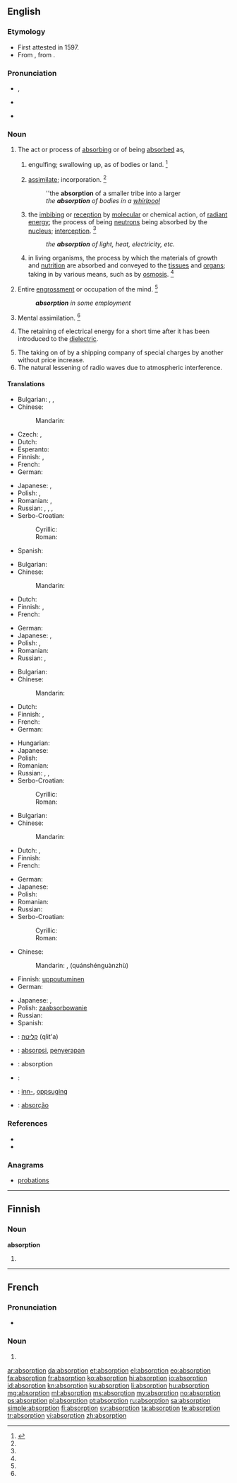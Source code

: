==English==

===Etymology===
* First attested in 1597. 
* From {{etyl|la}} {{term|absorptio|absorptiō|a sucking in|lang=la}}, from {{term|absorbeo|absorbeō|absorb|lang=la}}.

===Pronunciation===
* {{a|UK}} {{IPA|/əbˈzɔːp.ʃn̩/|/əbˈsɔːp.ʃn̩/}}, {{X-SAMPA|/@b"zO:p.S@n/}}
* {{a|US}} {{IPA|/æbˈsɔɹp.ʃn̩/|/æbˈzɔɹp.ʃn̩/|/əbˈzɔɹp.ʃn̩/|/əbˈsɔɹp.ʃn̩/}}
* {{audio|en-us-absorption.ogg|Audio (US)}}

===Noun===
{{en-noun}}

# The act or process of [[absorbing]] or of being [[absorbed]] as,
## {{obsolete}} engulfing; swallowing up, as of bodies or land. {{defdate|Attested from the late 16<sup>th</sup> century until the mid 18<sup>th</sup> century.}}<ref name=SOED>{{reference-book | last =| first = | authorlink =  | coauthors =  | editor =Brown, Lesley  | others =  | title = The Shorter Oxford English Dictionary | origdate =  | origyear = 1933| origmonth =  | url =  | format =  | accessdate =  | accessyear =  | accessmonth =  | edition = 5th | date =  | year =2003| month =  | publisher =Oxford University Press  | location =Oxford, UK | language =  | id =  | doi = | isbn =978-0-19-860575-7 | lccn = | ol = | pages =9| chapter =  | chapterurl =  | quote =}}</ref>
## [[assimilate]]; incorporation. {{defdate|First attested in the mid 18<sup>th</sup> century.}}<ref name=SOED/>
##: ''the '''absorption''' of a smaller tribe into a larger
##: ''the '''absorption''' of bodies in a [[whirlpool]]''
## {{context|chemistry|physics}} the [[imbibing]] or [[reception]] by [[molecular]] or chemical action, of [[radiant]] [[energy]]; the process of being [[neutron]]s being absorbed by the [[nucleus]]; [[interception]]. {{defdate|First attested in the mid 18<sup>th</sup> century.}}<ref name=SOED/>
##: ''the '''absorption''' of light, heat, electricity, etc.''
## {{context|physiology}} in living organisms, the process by which the materials of growth and [[nutrition]] are absorbed and conveyed to the [[tissue]]s and [[organ]]s; taking in by various means, such as by [[osmosis]]. {{defdate|First attested in the mid 18<sup>th</sup> century.}}<ref name=SOED/>
# Entire [[engrossment]] or occupation of the mind. {{defdate|First attested in the mid 19<sup>th</sup> century.}}<ref name=SOED/>
#: '''''absorption''' in some employment''
# Mental assimilation. {{defdate|First attested in the mid 20<sup>th</sup> century.}}<ref name=SOED/>
# {{context|electrical engineering}} The retaining of electrical energy for a short time after it has been introduced to the [[dielectric]].
# The taking on of by a shipping company of special charges by another without price increase.
# The natural lessening of radio waves due to atmospheric interference.

====Translations====
{{trans-top|act or process of absorbing or sucking in anything}}
* Bulgarian: {{t+|bg|абсорбция|f|tr=absórbcija}},  {{t+|bg|поглъщане}},  {{t+|bg|всмукване}}
* Chinese:
*: Mandarin: {{t|cmn|吸收|tr=xīshōu|sc=Hani}}
* Czech: {{t-|cs|absorpce|f}},  {{t-|cs|vstřebání|n}}
* Dutch: {{t+|nl|absorptie|f}}
* Esperanto: {{t-|eo|absorbo}}
* Finnish: {{t-|fi|imeyttäminen}}, {{t-|fi|sulauttaminen}}
* French: {{t+|fr|absorption|f}}
* German: {{t+|de|Absorption|f}}
{{trans-mid}}
* Japanese: {{t+|ja|吸収|tr=きゅうしゅう, kyūshū}}, {{t-|ja|吸い込み|tr=suikomi}}
* Polish: {{t+|pl|absorpcja|f}}, {{t+|pl|pochłanianie|n}}
* Romanian: {{t-|ro|absorbire|f}}, {{t-|ro|absorbție|f}}
* Russian: {{t+|ru|всасывание|n|tr=vsásyvanije}}, {{t+|ru|впитывание|n|tr=vpítyvanije}}, {{t+|ru|поглощение|n|tr=pogloščénije}}, {{t+|ru|абсорбция|f|tr=absórbcija}}
* Serbo-Croatian:
*: Cyrillic: {{t-|sh|апсорпција|f|sc=Cyrl}}
*: Roman: {{t-|sh|apsorpcija|f}}
* Spanish: {{t+|es|absorción|f}}
{{trans-bottom}}

{{trans-top|act or process of being absorbed and made to disappear}}
* Bulgarian: {{t+|bg|абсорбция|f|tr=absórbcija}}
* Chinese:
*: Mandarin: {{t|cmn|吸收|tr=xīshōu|sc=Hani}}
* Dutch: {{t+|nl|absorptie|f}}
* Finnish: {{t-|fi|imeytyminen}}, {{t-|fi|sulautuminen}}
* French: {{t+|fr|absorption|f}}
{{trans-mid}}
* German: {{t+|de|Absorption|f}}
* Japanese: {{t+|ja|吸収|tr=きゅうしゅう, kyūshū}}, {{t+|ja|併合|tr=heigō}}
* Polish: {{t+|pl|absorbowanie|n}}, {{t+|pl|pochłanianie|n}}
* Romanian: {{t-|ro|absorbție|f}}
* Russian: {{t+|ru|поглощение|n|tr=pogloš'énije}},
{{trans-bottom}}

{{trans-top|chemistry, physics: imbibing or reception by molecular or chemical action}}
* Bulgarian: {{t+|bg|абсорбция|f|tr=absórbcija}}
* Chinese:
*: Mandarin: {{t|cmn|吸收|tr=xīshōu|sc=Hani}}
* Dutch: {{t+|nl|absorptie|f}}
* Finnish: {{t+|fi|absorptio}}, {{t-|fi|imeytyminen}}
* French: {{t+|fr|absorption|f}}
* German: {{t+|de|Absorption|f}}
{{trans-mid}}
* Hungarian: {{t+|hu|abszorpció}}
* Japanese: {{t+|ja|吸収|tr=きゅうしゅう, kyūshū}}
* Polish: {{t+|pl|absorpcja|f}}
* Romanian: {{t-|ro|absorbție|f}}
* Russian: {{t+|ru|впитывание|n|tr=vpítyvanije}}, {{t+|ru|поглощение|n|tr=pogloščénije}}, {{t+|ru|абсорбция|f|tr=absórbcija}}
* Serbo-Croatian:
*: Cyrillic: {{t-|sh|апсорпција|f|sc=Cyrl}}
*: Roman: {{t-|sh|apsorpcija|f}}
{{trans-bottom}}

{{trans-top|physiology: process by which the materials of growth and nutrition are absorbed}}
* Bulgarian: {{t+|bg|абсорбция|f|tr=absórbcija}}
* Chinese:
*: Mandarin: {{t|cmn|吸收|tr=xīshōu|sc=Hani}}
* Dutch: {{t+|nl|absorptie|f}}, {{t+|nl|opname|f}}
* Finnish: {{t-|fi|imeytyminen}}
* French: {{t+|fr|absorption|f}}
{{trans-mid}}
* German: {{t+|de|Absorption|f}}
* Japanese: {{t+|ja|吸収|tr=きゅうしゅう, kyūshū}}
* Polish: {{t-|pl|przyswajanie|n}}
* Romanian: {{t-|ro|absorbție|f}}
* Russian: {{t+|ru|абсорбция|f|tr=absórbcija}}
* Serbo-Croatian:
*: Cyrillic: {{t-|sh|апсорпција|f|sc=Cyrl}}
*: Roman: {{t-|sh|apsorpcija|f}}
{{trans-bottom}}

{{trans-top|entire occupation of the mind}}
* Chinese:
*: Mandarin: {{t|cmn|全神貫注|sc=Hani}}, {{t|cmn|全神贯注|sc=Hani}} (quánshénguànzhù)
* Finnish: [[uppoutuminen]]
* German: {{t-|de|Vertiefung|f}}
{{trans-mid}}
* Japanese: {{t+|ja|没頭|tr=bottō}}, {{t+|ja|夢中|tr=muchū}}
* Polish: [[zaabsorbowanie]] {{n}}
* Russian: {{t-|ru|поглощённость|f|tr=pogloščónnostʹ}}
* Spanish: {{t-|es|concentración|f}}
{{trans-bottom}}

{{checktrans-top}}
* {{ttbc|he}}: [[קליטה]] (qlit'a)
* {{ttbc|id}}: [[absorpsi]], [[serap|penyerapan]]
{{trans-mid}}
* {{ttbc|ia}}: absorption
* {{ttbc|it}}: {{t-|it|assorbimento|m}}
* {{ttbc|no}}: [[inn-]], [[oppsuging]]
* {{ttbc|pt}}: [[absorção]] {{f}}
{{trans-bottom}}

===References===
<references/>
* {{R:Century 1911}}
* {{R:Webster 1913}}

===Anagrams===
* [[probations#English|probations]]

----

==Finnish==

===Noun===
'''absorption'''

# {{fi-form of|type=noun|case=genitive|pl=singular|absorptio}}
----
==French==
{{wikipedia|lang=fr}}

===Pronunciation===
* {{audio|Fr-absorption.ogg|Audio}}

===Noun===
{{fr-noun|f}}

# {{l/en|absorption}}

[[ar:absorption]]
[[da:absorption]]
[[et:absorption]]
[[el:absorption]]
[[eo:absorption]]
[[fa:absorption]]
[[fr:absorption]]
[[ko:absorption]]
[[hi:absorption]]
[[io:absorption]]
[[id:absorption]]
[[kn:absorption]]
[[ku:absorption]]
[[li:absorption]]
[[hu:absorption]]
[[mg:absorption]]
[[ml:absorption]]
[[ms:absorption]]
[[my:absorption]]
[[no:absorption]]
[[ps:absorption]]
[[pl:absorption]]
[[pt:absorption]]
[[ru:absorption]]
[[sa:absorption]]
[[simple:absorption]]
[[fi:absorption]]
[[sv:absorption]]
[[ta:absorption]]
[[te:absorption]]
[[tr:absorption]]
[[vi:absorption]]
[[zh:absorption]]